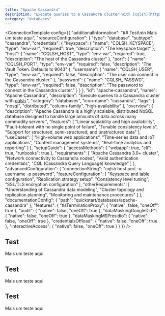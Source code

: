 ```yaml
---
title: "Apache Cassandra"
description: "Execute queries to a Cassandra cluster with [cqlsh](https://cassandra.apache.org/doc/latest/cassandra/tools/cqlsh.html)."
category: "databases"
---
```



<ConnectionTemplate config={{
  "additionalInformation": "## Test\n\n<Note> Mais um teste aqui</Note>",
  "resourceConfiguration": {
    "type": "database",
    "subtype": "cassandra",
    "credentials": {
      "keyspace": {
        "name": "CQLSH_KEYSPACE",
        "type": "env-var",
        "required": true,
        "description": "The keyspace target"
      },
      "host": {
        "name": "CQLSH_HOST",
        "type": "env-var",
        "required": true,
        "description": "The host of the Cassandra cluster"
      },
      "port": {
        "name": "CQLSH_PORT",
        "type": "env-var",
        "required": false,
        "description": "The Vault Token. Defaults to 9043"
      },
      "username": {
        "name": "CQLSH_USER",
        "type": "env-var",
        "required": false,
        "description": "The user can connect in the Cassandra cluster."
      },
      "password": {
        "name": "CQLSH_PASSWD",
        "type": "env-var",
        "required": false,
        "description": "The password to connect in the Cassandra cluster."
      }
    }
  },
  "id": "apache-cassandra",
  "name": "Apache Cassandra",
  "description": "Execute queries to a Cassandra cluster with [cqlsh](https://cassandra.apache.org/doc/latest/cassandra/tools/cqlsh.html).",
  "category": "databases",
  "icon-name": "cassandra",
  "tags": [
    "nosql",
    "distributed",
    "column-family",
    "high-availability"
  ],
  "overview": {
    "description": "Apache Cassandra is a highly scalable, distributed NoSQL database designed to handle large amounts of data across many commodity servers.",
    "features": [
      "Linear scalability and high availability",
      "Fault-tolerant with no single point of failure",
      "Tunable consistency levels",
      "Support for structured, semi-structured, and unstructured data"
    ],
    "useCases": [
      "High-volume web applications",
      "Time-series data and IoT applications",
      "Content management systems",
      "Real-time analytics and reporting"
    ]
  },
  "setupGuide": {
    "accessMethods": {
      "webapp": true,
      "cli": true,
      "runbooks": true
    },
    "requirements": [
      "Apache Cassandra 3.0+ cluster",
      "Network connectivity to Cassandra nodes",
      "Valid authentication credentials",
      "CQL (Cassandra Query Language) knowledge"
    ]
  },
  "advancedConfiguration": {
    "connectionString": "cqlsh host port -u username -p password",
    "featureConfiguration": [
      "Keyspace and table configuration",
      "Replication strategy setup",
      "Consistency level tuning",
      "SSL/TLS encryption configuration"
    ],
    "otherRequirements": [
      "Understanding of Cassandra data modeling",
      "Cluster topology and replication planning",
      "Monitoring and maintenance procedures"
    ]
  },
  "documentationConfig": {
    "path": "quickstart/databases/apache-cassandra"
  },
  "features": {
    "tlsTerminationProxy": {
      "native": false,
      "oneOff": true
    },
    "audit": {
      "native": false,
      "oneOff": true
    },
    "dataMaskingGoogleDLP": {
      "native": false,
      "oneOff": true
    },
    "dataMaskingMSPresidio": {
      "native": false,
      "oneOff": true
    },
    "credentialsOffload": {
      "native": false,
      "oneOff": true
    },
    "interactiveAccess": {
      "native": false,
      "oneOff": true
    }
  }
}} />

## Test

<Note> Mais um teste aqui</Note>


## Test

<Note> Mais um teste aqui</Note>


## Test

<Note> Mais um teste aqui</Note>
